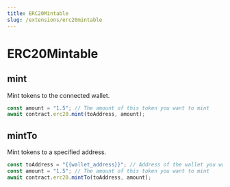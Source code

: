 ```yaml
---
title: ERC20Mintable
slug: /extensions/erc20mintable
---
```


# ERC20Mintable

## mint

Mint tokens to the connected wallet.

```javascript
const amount = "1.5"; // The amount of this token you want to mint
await contract.erc20.mint(toAddress, amount);
```

## mintTo

Mint tokens to a specified address.

```javascript
const toAddress = "{{wallet_address}}"; // Address of the wallet you want to mint the tokens to
const amount = "1.5"; // The amount of this token you want to mint
await contract.erc20.mintTo(toAddress, amount);
```
